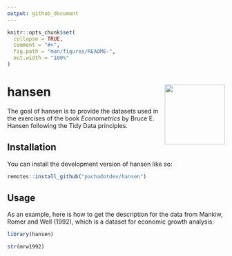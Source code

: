 ```yaml
---
output: github_document
---
```


<!-- README.md is generated from README.Rmd. Please edit that file -->

```r
knitr::opts_chunk$set(
  collapse = TRUE,
  comment = "#>",
  fig.path = "man/figures/README-",
  out.width = "100%"
)
```

# hansen <img src="man/figures/logo.svg" align="right" height="139" alt="" />

<!-- badges: start -->
<!-- badges: end -->

The goal of hansen is to provide the datasets used in the exercises of the book
*Econometrics* by Bruce E. Hansen following the Tidy Data principles.

## Installation

You can install the development version of hansen like so:

``` r
remotes::install_github("pachadotdev/hansen")
```

## Usage

As an example, here is how to get the description for the data from Mankiw,
Romer and Well (1992), which is a dataset for economic growth analysis:

```r
library(hansen)

str(mrw1992)
```
